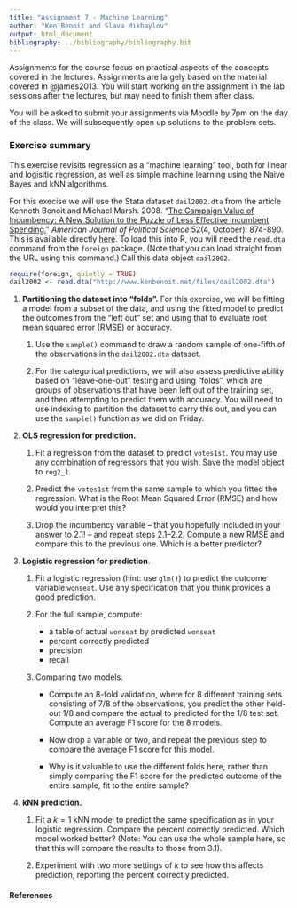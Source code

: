 ```yaml
---
title: "Assignment 7 - Machine Learning"
author: "Ken Benoit and Slava Mikhaylov"
output: html_document
bibliography: ../bibliography/bibliography.bib
---
```


Assignments for the course focus on practical aspects of the concepts covered in the lectures. Assignments are largely based on the material covered in @james2013. You will start working on the assignment in the lab sessions after the lectures, but may need to finish them after class.

You will be asked to submit your assignments via Moodle by 7pm on the day of the class. We will subsequently open up solutions to the problem sets. 

### Exercise summary

This exercise revisits regression as a "machine learning" tool, both for linear and logisitic regression, as well as simple machine learning using the Naive Bayes and kNN algorithms.   

For this execise we will use the Stata dataset  `dail2002.dta` from the article Kenneth Benoit and Michael Marsh. 2008. "[The Campaign Value of Incumbency: A New Solution to the Puzzle of Less Effective Incumbent Spending.](http://www.kenbenoit.net/pdfs/ajps_348.pdf)" *American Journal of Political Science* 52(4, October): 874-890.  This is available directly  [here](http://www.kenbenoit.net/files/dail2002.dta).  To load this into R, you will need the `read.dta` command from the `foreign` package.  (Note that you can load straight from the URL using this command.)  Call this data object `dail2002`. 
```r
require(foreign, quietly = TRUE)
dail2002 <- read.dta("http://www.kenbenoit.net/files/dail2002.dta")
```
    
1.  **Partitioning the dataset into "folds".**  For this exercise, we will be fitting a model from 
    a subset of the data, and using the fitted model to predict the outcomes from the "left out" set 
    and using that to evaluate root mean squared error (RMSE) or accuracy.
    
    1. Use the `sample()` command to draw a random sample of one-fifth of the observations in the `dail2002.dta` dataset.
    
    2. For the categorical predictions, we will also assess predictive ability based on "leave-one-out" testing and using "folds", which are groups of observations that have been left out of the training set, and then attempting to predict them with accuracy.  You will need to use indexing to partition the dataset to carry this out, and you can use the `sample()` function as we did on Friday.

2.  **OLS regression for prediction.**

    1.  Fit a regression from the dataset to predict `votes1st`.  You may use any combination of
        regressors that you wish.  Save the model object to `reg2_1`.
        
    2.  Predict the `votes1st` from the same sample to which you fitted the regression.  What is the 
        Root Mean Squared Error (RMSE) and how would you interpret this?
        
    3.  Drop the incumbency variable -- that you hopefully included in your answer to 2.1! -- and
        repeat steps 2.1--2.2.  Compute a new RMSE and compare this to the previous one.  Which
        is a better predictor?
        
3.  **Logistic regression for prediction**.

    1.  Fit a logistic regression (hint: use `glm()`) to predict the outcome variable `wonseat`.  Use 
        any specification that you think provides a good prediction.
    
    2.  For the full sample, compute:
        
        *  a table of actual `wonseat` by predicted `wonseat`
        *  percent correctly predicted
        *  precision
        *  recall
    
    3.  Comparing two models.
    
        *  Compute an 8-fold validation, where for 8 different training sets consisting of 7/8 of the observations, you predict the other held-out 1/8 and compare the actual to predicted for the 1/8 test set.  Compute an average F1 score for the 8 models.
        
        *  Now drop a variable or two, and repeat the previous step to compare the average F1 score for this model.
        
        *  Why is it valuable to use the different folds here, rather than simply comparing the F1 score for the predicted outcome of the entire sample, fit to the entire sample?
    
    
4.  **kNN prediction.**

    1.  Fit a $k=1$ kNN model to predict the same specification as in your logistic regression.  Compare the 
        percent correctly predicted.  Which model worked better?  (Note: You can use the whole sample here, so that this will compare the results to those from 3.1).
        
    2.  Experiment with two more settings of $k$ to see how this affects prediction, reporting the percent
        correctly predicted.

#### References


